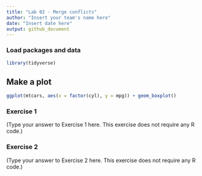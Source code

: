 ```yaml
---
title: "Lab 02 - Merge conflicts"
author: "Insert your team's name here"
date: "Insert date here"
output: github_document
---
```


### Load packages and data

```r
library(tidyverse) 
```


## Make a plot

```r
ggplot(mtcars, aes(x = factor(cyl), y = mpg)) + geom_boxplot()
```

### Exercise 1

(Type your answer to Exercise 1 here. This exercise does not require any R code.)

### Exercise 2

(Type your answer to Exercise 2 here. This exercise does not require any R code.)
